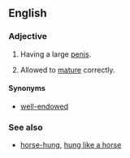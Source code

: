 ==English==

===Adjective===
{{en-adj|head=[[well]][[-]][[hung]]|better-hung|best-hung}}

# {{informal}} Having a large [[penis]].
# {{context|of [[game]] meat}} Allowed to [[mature]] correctly.

====Synonyms====
* {{sense|having a large penis}} [[well-endowed]]

===See also===
* [[horse-hung]], [[hung like a horse]]